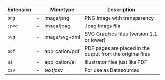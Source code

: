 | Extension   |     | Mimetype          | Description        |
| --------    | ----| ----              |------------        |
| `png`       | -   |  image/png         | PNG Image with transparency |
| `jpeg`     | -   | image/jpeg        | Jpeg Image file |
| `svg`     | -   | image/svg+xml        | SVG Graphics files (version 1.1 or lower) |
| `pdf`       | -   |  application/pdf         | PDF pages are placed in the output from the original files |
| `ai`       | -   |  application/ai         | Illustrator files just like PDF |
| `csv`       | -   |  text/csv         | For use as Datasources |
